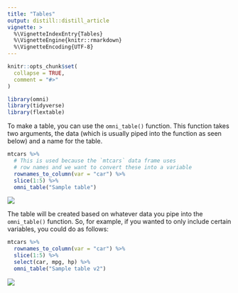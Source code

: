 ```yaml
---
title: "Tables"
output: distill::distill_article
vignette: >
  %\VignetteIndexEntry{Tables}
  %\VignetteEngine{knitr::rmarkdown}
  %\VignetteEncoding{UTF-8}
---
```


```r
knitr::opts_chunk$set(
  collapse = TRUE,
  comment = "#>"
)
```

```r
library(omni)
library(tidyverse)
library(flextable)
```

To make a table, you can use the `omni_table()` function. This function takes two arguments, the data (which is usually piped into the function as seen below) and a name for the table. 

```r
mtcars %>% 
  # This is used because the `mtcars` data frame uses 
  # row names and we want to convert these into a variable
  rownames_to_column(var = "car") %>% 
  slice(1:5) %>% 
  omni_table("Sample table")
```

![](https://github.com/rfortherestofus/omni/raw/master/vignettes/images/sample-table.png)


The table will be created based on whatever data you pipe into the `omni_table()` function. So, for example, if you wanted to only include certain variables, you could do as follows:

```r
mtcars %>% 
  rownames_to_column(var = "car") %>% 
  slice(1:5) %>% 
  select(car, mpg, hp) %>% 
  omni_table("Sample table v2")
```

![](https://github.com/rfortherestofus/omni/raw/master/vignettes/images/sample-table-v2.png)

